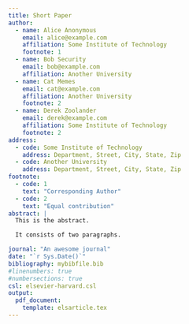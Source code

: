 ```yaml
---
title: Short Paper
author:
  - name: Alice Anonymous
    email: alice@example.com
    affiliation: Some Institute of Technology
    footnote: 1
  - name: Bob Security
    email: bob@example.com
    affiliation: Another University
  - name: Cat Memes
    email: cat@example.com
    affiliation: Another University
    footnote: 2
  - name: Derek Zoolander
    email: derek@example.com
    affiliation: Some Institute of Technology
    footnote: 2
address:
  - code: Some Institute of Technology
    address: Department, Street, City, State, Zip
  - code: Another University
    address: Department, Street, City, State, Zip
footnote:
  - code: 1
    text: "Corresponding Author"
  - code: 2
    text: "Equal contribution"
abstract: |
  This is the abstract.

  It consists of two paragraphs.

journal: "An awesome journal"
date: "`r Sys.Date()`"
bibliography: mybibfile.bib
#linenumbers: true
#numbersections: true
csl: elsevier-harvard.csl
output: 
  pdf_document:
    template: elsarticle.tex
---
```


\begin{document}
\let\WriteBookmarks\relax
\def\floatpagepagefraction{1}
\def\textpagefraction{.001}
\shorttitle{Bacterial response to amendment in incubated microcosms}
\shortauthors{Flater et~al.}

\title [mode = title]{This is a specimen $a_b$ title}                      
\tnotemark[1,2]

\tnotetext[1]{This document is the results of the research
   project funded by the National Science Foundation.}

\tnotetext[2]{The second title footnote which is a longer text matter
   to fill through the whole text width and overflow into
   another line in the footnotes area of the first page.}



\author[1,3]{CV Radhakrishnan}[type=editor,
                        auid=000,bioid=1,
                        prefix=Sir,
                        role=Researcher,
                        orcid=0000-0001-7511-2910]
\cormark[1]
\fnmark[1]
\ead{cvr_1@tug.org.in}
\ead[url]{www.cvr.cc, cvr@sayahna.org}

\credit{Conceptualization of this study, Methodology, Software}

\address[1]{Elsevier B.V., Radarweg 29, 1043 NX Amsterdam, The Netherlands}

\author[2,4]{Han Theh Thanh}[style=chinese]

\author[2,3]{CV Rajagopal}[%
   role=Co-ordinator,
   suffix=Jr,
   ]
\fnmark[2]
\ead{cvr3@sayahna.org}
\ead[URL]{www.sayahna.org}

\credit{Data curation, Writing - Original draft preparation}

\address[2]{Sayahna Foundation, Jagathy, Trivandrum 695014, India}

\author%
[1,3]
{Rishi T.}
\cormark[2]
\fnmark[1,3]
\ead{rishi@stmdocs.in}
\ead[URL]{www.stmdocs.in}

\address[3]{STM Document Engineering Pvt Ltd., Mepukada,
    Malayinkil, Trivandrum 695571, India}

\cortext[cor1]{Corresponding author}
\cortext[cor2]{Principal corresponding author}
\fntext[fn1]{This is the first author footnote. but is common to third
  author as well.}
\fntext[fn2]{Another author footnote, this is a very long footnote and
  it should be a really long footnote. But this footnote is not yet
  sufficiently long enough to make two lines of footnote text.}

\nonumnote{This note has no numbers. In this work we demonstrate $a_b$
  the formation Y\_1 of a new type of polariton on the interface
  between a cuprous oxide slab and a polystyrene micro-sphere placed
  on the slab.
  }

\begin{abstract}
This template helps you to create a properly formatted \LaTeX\ manuscript.

\noindent\texttt{\textbackslash begin{abstract}} \dots 
\texttt{\textbackslash end{abstract}} and
\verb+\begin{keyword}+ \verb+...+ \verb+\end{keyword}+ 
which
contain the abstract and keywords respectively. 

\noindent Each keyword shall be separated by a \verb+\sep+ command.
\end{abstract}

\begin{graphicalabstract}
\includegraphics{figs/grabs.pdf}
\end{graphicalabstract}

\begin{highlights}
\item Research highlights item 1
\item Research highlights item 2
\item Research highlights item 3
\end{highlights}

\begin{keywords}
quadrupole exciton \sep polariton \sep \WGM \sep \BEC
\end{keywords}


\maketitle

\section{Introduction}

The Elsevier cas-dc class is based on the
standard article class and supports almost all of the functionality of
that class. In addition, it features commands and options to format the
\begin{itemize} \item document style \item baselineskip \item front
matter \item keywords and MSC codes \item theorems, definitions and
proofs \item lables of enumerations \item citation style and labeling.
\end{itemize}

This class depends on the following packages
for its proper functioning:

\begin{enumerate}
\itemsep=0pt
\item {natbib.sty} for citation processing;
\item {geometry.sty} for margin settings;
\item {fleqn.clo} for left aligned equations;
\item {graphicx.sty} for graphics inclusion;
\item {hyperref.sty} optional packages if hyperlinking is
  required in the document;
\end{enumerate}  

All the above packages are part of any
standard \LaTeX{} installation.
Therefore, the users need not be
bothered about downloading any extra packages.

\section{Installation}

The package is available at author resources page at Elsevier
(\url{http://www.elsevier.com/locate/latex}).
The class may be moved or copied to a place, usually,\linebreak
\verb+$TEXMF/tex/latex/elsevier/+, %$%%%%%%%%%%%%%%%%%%%%%%%%%%%%
or a folder which will be read                   
by \LaTeX{} during document compilation.  The \TeX{} file
database needs updation after moving/copying class file.  Usually,
we use commands like \verb+mktexlsr+ or \verb+texhash+ depending
upon the distribution and operating system.

\section{Front matter}

The author names and affiliations could be formatted in two ways:
\begin{enumerate}[(1)]
\item Group the authors per affiliation.
\item Use footnotes to indicate the affiliations.
\end{enumerate}
See the front matter of this document for examples. 
You are recommended to conform your choice to the journal you 
are submitting to.

\section{Bibliography styles}

There are various bibliography styles available. You can select the
style of your choice in the preamble of this document. These styles are
Elsevier styles based on standard styles like Harvard and Vancouver.
Please use Bib\TeX\ to generate your bibliography and include DOIs
whenever available.

Here are two sample references: 
\cite{Fortunato2010}
\cite{Fortunato2010,NewmanGirvan2004}
\cite{Fortunato2010,Vehlowetal2013}

\section{Floats}
{Figures} may be included using the command,\linebreak 
\verb+\includegraphics+ in
combination with or without its several options to further control
graphic. \verb+\includegraphics+ is provided by {graphic[s,x].sty}
which is part of any standard \LaTeX{} distribution.
{graphicx.sty} is loaded by default. \LaTeX{} accepts figures in
the postscript format while pdf\LaTeX{} accepts {*.pdf},
{*.mps} (metapost), {*.jpg} and {*.png} formats. 
pdf\LaTeX{} does not accept graphic files in the postscript format. 

\begin{figure}
	\centering
		\includegraphics[scale=.75]{figs/Fig1.pdf}
	\caption{The evanescent light - $1S$ quadrupole coupling
	($g_{1,l}$) scaled to the bulk exciton-photon coupling
	($g_{1,2}$). The size parameter $kr_{0}$ is denoted as $x$ and
	the \PMS is placed directly on the cuprous oxide sample ($\delta
	r=0$, See also Table \protect\ref{tbl1}).}
	\label{FIG:1}
\end{figure}


The \verb+table+ environment is handy for marking up tabular
material. If users want to use {multirow.sty},
{array.sty}, etc., to fine control/enhance the tables, they
are welcome to load any package of their choice and
{cas-dc.cls} will work in combination with all loaded
packages.

\begin{table}[width=.9\linewidth,cols=4,pos=h]
\caption{This is a test caption. This is a test caption. This is a test
caption. This is a test caption.}\label{tbl1}
\begin{tabular*}{\tblwidth}{@{} LLLL@{} }
\toprule
Col 1 & Col 2 & Col 3 & Col4\\
\midrule
12345 & 12345 & 123 & 12345 \\
12345 & 12345 & 123 & 12345 \\
12345 & 12345 & 123 & 12345 \\
12345 & 12345 & 123 & 12345 \\
12345 & 12345 & 123 & 12345 \\
\bottomrule
\end{tabular*}
\end{table}

\section[Theorem and ...]{Theorem and theorem like environments}

{cas-dc.cls} provides a few shortcuts to format theorems and
theorem-like environments with ease. In all commands the options that
are used with the \verb+\newtheorem+ command will work exactly in the same
manner. {cas-dc.cls} provides three commands to format theorem or
theorem-like environments: 

\begin{verbatim}
 \newtheorem{theorem}{Theorem}
 \newtheorem{lemma}[theorem]{Lemma}
 \newdefinition{rmk}{Remark}
 \newproof{pf}{Proof}
 \newproof{pot}{Proof of Theorem \ref{thm2}}
\end{verbatim}


The \verb+\newtheorem+ command formats a
theorem in \LaTeX's default style with italicized font, bold font
for theorem heading and theorem number at the right hand side of the
theorem heading.  It also optionally accepts an argument which
will be printed as an extra heading in parentheses. 

\begin{verbatim}
  \begin{theorem} 
   For system (8), consensus can be achieved with 
   $\|T_{\omega z}$ ...
     \begin{eqnarray}\label{10}
     ....
     \end{eqnarray}
  \end{theorem}
\end{verbatim}  


\newtheorem{theorem}{Theorem}

\begin{theorem}
For system (8), consensus can be achieved with 
$\|T_{\omega z}$ ...
\begin{eqnarray}\label{10}
....
\end{eqnarray}
\end{theorem}

The \verb+\newdefinition+ command is the same in
all respects as its \verb+\newtheorem+ counterpart except that
the font shape is roman instead of italic.  Both
\verb+\newdefinition+ and \verb+\newtheorem+ commands
automatically define counters for the environments defined.

The \verb+\newproof+ command defines proof environments with
upright font shape.  No counters are defined. 


\section[Enumerated ...]{Enumerated and Itemized Lists}
{cas-dc.cls} provides an extended list processing macros
which makes the usage a bit more user friendly than the default
\LaTeX{} list macros.   With an optional argument to the
\verb+\begin{enumerate}+ command, you can change the list counter
type and its attributes.

\begin{verbatim}
 \begin{enumerate}[1.]
 \item The enumerate environment starts with an optional
   argument `1.', so that the item counter will be suffixed
   by a period.
 \item You can use `a)' for alphabetical counter and '(i)' 
  for roman counter.
  \begin{enumerate}[a)]
    \item Another level of list with alphabetical counter.
    \item One more item before we start another.
    \item One more item before we start another.
    \item One more item before we start another.
    \item One more item before we start another.
\end{verbatim}

Further, the enhanced list environment allows one to prefix a
string like `step' to all the item numbers.  

\begin{verbatim}
 \begin{enumerate}[Step 1.]
  \item This is the first step of the example list.
  \item Obviously this is the second step.
  \item The final step to wind up this example.
 \end{enumerate}
\end{verbatim}

\section{Cross-references}
In electronic publications, articles may be internally
hyperlinked. Hyperlinks are generated from proper
cross-references in the article.  For example, the words
\textcolor{black!80}{Fig.~1} will never be more than simple text,
whereas the proper cross-reference \verb+\ref{tiger}+ may be
turned into a hyperlink to the figure itself:
\textcolor{blue}{Fig.~1}.  In the same way,
the words \textcolor{blue}{Ref.~[1]} will fail to turn into a
hyperlink; the proper cross-reference is \verb+\cite{Knuth96}+.
Cross-referencing is possible in \LaTeX{} for sections,
subsections, formulae, figures, tables, and literature
references.

\section{Bibliography}

Two bibliographic style files (\verb+*.bst+) are provided ---
{model1-num-names.bst} and {model2-names.bst} --- the first one can be
used for the numbered scheme. This can also be used for the numbered
with new options of {natbib.sty}. The second one is for the author year
scheme. When  you use model2-names.bst, the citation commands will be
like \verb+\citep+,  \verb+\citet+, \verb+\citealt+ etc. However when
you use model1-num-names.bst, you may use only \verb+\cite+ command.

\verb+thebibliography+ environment.  Each reference is a\linebreak
\verb+\bibitem+ and each \verb+\bibitem+ is identified by a label,
by which it can be cited in the text:

\noindent In connection with cross-referencing and
possible future hyperlinking it is not a good idea to collect
more that one literature item in one \verb+\bibitem+.  The
so-called Harvard or author-year style of referencing is enabled
by the \LaTeX{} package {natbib}. With this package the
literature can be cited as follows:

\begin{enumerate}[\textbullet]
\item Parenthetical: \verb+\citep{WB96}+ produces (Wettig \& Brown, 1996).
\item Textual: \verb+\citet{ESG96}+ produces Elson et al. (1996).
\item An affix and part of a reference:\break
\verb+\citep[e.g.][Ch. 2]{Gea97}+ produces (e.g. Governato et
al., 1997, Ch. 2).
\end{enumerate}

In the numbered scheme of citation, \verb+\cite{<label>}+ is used,
since \verb+\citep+ or \verb+\citet+ has no relevance in the numbered
scheme.  {natbib} package is loaded by {cas-dc} with
\verb+numbers+ as default option.  You can change this to author-year
or harvard scheme by adding option \verb+authoryear+ in the class
loading command.  If you want to use more options of the {natbib}
package, you can do so with the \verb+\biboptions+ command.  For
details of various options of the {natbib} package, please take a
look at the {natbib} documentation, which is part of any standard
\LaTeX{} installation.

\appendix
\section{My Appendix}
Appendix sections are coded under \verb+\appendix+.

\verb+\printcredits+ command is used after appendix sections to list 
author credit taxonomy contribution roles tagged using \verb+\credit+ 
in frontmatter.

\printcredits

%% Loading bibliography style file
%\bibliographystyle{model1-num-names}
\bibliographystyle{cas-model2-names}

% Loading bibliography database
\bibliography{cas-refs}


%\vskip3pt

\bio{}
Author biography without author photo.
Author biography. Author biography. Author biography.
Author biography. Author biography. Author biography.
Author biography. Author biography. Author biography.
Author biography. Author biography. Author biography.
Author biography. Author biography. Author biography.
Author biography. Author biography. Author biography.
Author biography. Author biography. Author biography.
Author biography. Author biography. Author biography.
Author biography. Author biography. Author biography.
\endbio

\bio{figs/pic1}
Author biography with author photo.
Author biography. Author biography. Author biography.
Author biography. Author biography. Author biography.
Author biography. Author biography. Author biography.
Author biography. Author biography. Author biography.
Author biography. Author biography. Author biography.
Author biography. Author biography. Author biography.
Author biography. Author biography. Author biography.
Author biography. Author biography. Author biography.
Author biography. Author biography. Author biography.
\endbio

\bio{figs/pic1}
Author biography with author photo.
Author biography. Author biography. Author biography.
Author biography. Author biography. Author biography.
Author biography. Author biography. Author biography.
Author biography. Author biography. Author biography.
\endbio

\end{document}


